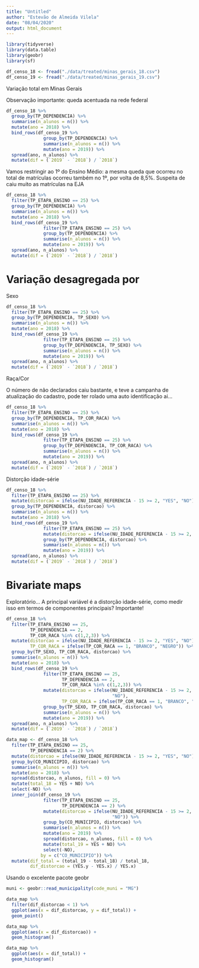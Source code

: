 ```yaml
---
title: "Untitled"
author: "Estevão de Almeida Vilela"
date: "08/04/2020"
output: html_document
---
```


```r
library(tidyverse)
library(data.table)
library(geobr)
library(sf)
```

```r
df_censo_18 <- fread("./data/treated/minas_gerais_18.csv")
df_censo_19 <- fread("./data/treated/minas_gerais_19.csv")
```

Variação total em Minas Gerais

Observação importante: queda acentuada na rede federal

```r
df_censo_18 %>% 
  group_by(TP_DEPENDENCIA) %>% 
  summarise(n_alunos = n()) %>% 
  mutate(ano = 2018) %>% 
  bind_rows(df_censo_19 %>% 
              group_by(TP_DEPENDENCIA) %>% 
              summarise(n_alunos = n()) %>% 
              mutate(ano = 2019)) %>% 
  spread(ano, n_alunos) %>% 
  mutate(dif = (`2019` - `2018`) / `2018`)
```

Vamos restringir ao 1º do Ensino Médio: a mesma queda que ocorreu no total de matrículas ocorreu também no 1º, por volta de 8,5%. Suspeita de caiu muito as matrículas na EJA

```r
df_censo_18 %>% 
  filter(TP_ETAPA_ENSINO == 25) %>% 
  group_by(TP_DEPENDENCIA) %>% 
  summarise(n_alunos = n()) %>% 
  mutate(ano = 2018) %>% 
  bind_rows(df_censo_19 %>% 
              filter(TP_ETAPA_ENSINO == 25) %>% 
              group_by(TP_DEPENDENCIA) %>% 
              summarise(n_alunos = n()) %>% 
              mutate(ano = 2019)) %>% 
  spread(ano, n_alunos) %>% 
  mutate(dif = (`2019` - `2018`) / `2018`)
```


# Variação desagregada por 

Sexo

```r
df_censo_18 %>% 
  filter(TP_ETAPA_ENSINO == 25) %>% 
  group_by(TP_DEPENDENCIA, TP_SEXO) %>% 
  summarise(n_alunos = n()) %>% 
  mutate(ano = 2018) %>% 
  bind_rows(df_censo_19 %>% 
              filter(TP_ETAPA_ENSINO == 25) %>% 
              group_by(TP_DEPENDENCIA, TP_SEXO) %>% 
              summarise(n_alunos = n()) %>% 
              mutate(ano = 2019)) %>% 
  spread(ano, n_alunos) %>% 
  mutate(dif = (`2019` - `2018`) / `2018`)
```

Raça/Cor

O número de não declarados caiu bastante, e teve a campanha de atualização do cadastro, pode ter rolado uma auto identificação ai...

```r
df_censo_18 %>% 
  filter(TP_ETAPA_ENSINO == 25) %>% 
  group_by(TP_DEPENDENCIA, TP_COR_RACA) %>% 
  summarise(n_alunos = n()) %>% 
  mutate(ano = 2018) %>% 
  bind_rows(df_censo_19 %>% 
              filter(TP_ETAPA_ENSINO == 25) %>% 
              group_by(TP_DEPENDENCIA, TP_COR_RACA) %>% 
              summarise(n_alunos = n()) %>% 
              mutate(ano = 2019)) %>% 
  spread(ano, n_alunos) %>% 
  mutate(dif = (`2019` - `2018`) / `2018`)
```

Distorção idade-série

```r
df_censo_18 %>% 
  filter(TP_ETAPA_ENSINO == 25) %>% 
  mutate(distorcao = ifelse(NU_IDADE_REFERENCIA - 15 >= 2, "YES", "NO")) %>% 
  group_by(TP_DEPENDENCIA, distorcao) %>% 
  summarise(n_alunos = n()) %>% 
  mutate(ano = 2018) %>% 
  bind_rows(df_censo_19 %>% 
              filter(TP_ETAPA_ENSINO == 25) %>% 
              mutate(distorcao = ifelse(NU_IDADE_REFERENCIA - 15 >= 2, "YES", "NO")) %>% 
              group_by(TP_DEPENDENCIA, distorcao) %>% 
              summarise(n_alunos = n()) %>% 
              mutate(ano = 2019)) %>% 
  spread(ano, n_alunos) %>% 
  mutate(dif = (`2019` - `2018`) / `2018`)
```

# Bivariate maps

Exploratório... A principal variável é a distorção idade-série, como medir isso em termos de componentes principais? Importante!

```r
df_censo_18 %>% 
  filter(TP_ETAPA_ENSINO == 25,
         TP_DEPENDENCIA == 2,
         TP_COR_RACA %in% c(1,2,3)) %>% 
  mutate(distorcao = ifelse(NU_IDADE_REFERENCIA - 15 >= 2, "YES", "NO"),
         TP_COR_RACA = ifelse(TP_COR_RACA == 1, "BRANCO", "NEGRO")) %>% 
  group_by(TP_SEXO, TP_COR_RACA, distorcao) %>% 
  summarise(n_alunos = n()) %>% 
  mutate(ano = 2018) %>% 
  bind_rows(df_censo_19 %>% 
              filter(TP_ETAPA_ENSINO == 25,
                     TP_DEPENDENCIA == 2,
                     TP_COR_RACA %in% c(1,2,3)) %>% 
              mutate(distorcao = ifelse(NU_IDADE_REFERENCIA - 15 >= 2, "YES",
                                        "NO"),
                     TP_COR_RACA = ifelse(TP_COR_RACA == 1, "BRANCO", "NEGRO")) %>%
              group_by(TP_SEXO, TP_COR_RACA, distorcao) %>% 
              summarise(n_alunos = n()) %>% 
              mutate(ano = 2019)) %>% 
  spread(ano, n_alunos) %>% 
  mutate(dif = (`2019` - `2018`) / `2018`)
```

```r
data_map <- df_censo_18 %>% 
  filter(TP_ETAPA_ENSINO == 25,
         TP_DEPENDENCIA == 2) %>% 
  mutate(distorcao = ifelse(NU_IDADE_REFERENCIA - 15 >= 2, "YES", "NO")) %>% 
  group_by(CO_MUNICIPIO, distorcao) %>% 
  summarise(n_alunos = n()) %>% 
  mutate(ano = 2018) %>% 
  spread(distorcao, n_alunos, fill = 0) %>% 
  mutate(total_18 = YES + NO) %>% 
  select(-NO) %>% 
  inner_join(df_censo_19 %>% 
              filter(TP_ETAPA_ENSINO == 25,
                     TP_DEPENDENCIA == 2) %>% 
              mutate(distorcao = ifelse(NU_IDADE_REFERENCIA - 15 >= 2, "YES",
                                        "NO")) %>%
              group_by(CO_MUNICIPIO, distorcao) %>% 
              summarise(n_alunos = n()) %>% 
              mutate(ano = 2019) %>% 
              spread(distorcao, n_alunos, fill = 0) %>% 
              mutate(total_19 = YES + NO) %>% 
              select(-NO),
             by = c("CO_MUNICIPIO")) %>% 
  mutate(dif_total = (total_19 - total_18) / total_18,
         dif_distorcao = (YES.y - YES.x) / YES.x)
```

Usando o excelente pacote geobr

```r
muni <- geobr::read_municipality(code_muni = "MG")
```

```r
data_map %>% 
  filter(dif_distorcao < 1) %>% 
  ggplot(aes(x = dif_distorcao, y = dif_total)) + 
  geom_point()

data_map %>% 
  ggplot(aes(x = dif_distorcao)) + 
  geom_histogram()

data_map %>% 
  ggplot(aes(x = dif_total)) + 
  geom_histogram()
```

